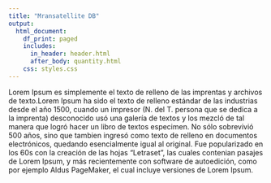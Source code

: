 ```yaml
---
title: "Mransatellite DB"
output:
  html_document:
    df_print: paged
    includes:
      in_header: header.html
      after_body: quantity.html
    css: styles.css
---
```


Lorem Ipsum es simplemente el texto de relleno de las imprentas y archivos de texto.Lorem Ipsum ha sido el texto de relleno estándar de las industrias desde el año 1500, cuando un impresor (N. del T. persona que se dedica a la imprenta) desconocido usó una galería de textos y los mezcló de tal manera que logró hacer un libro de textos especimen. No sólo sobrevivió 500 años, sino que tambien ingresó como texto de relleno en documentos electrónicos, quedando esencialmente igual al original. Fue popularizado en los 60s con la creación de las hojas "Letraset", las cuales contenian pasajes de Lorem Ipsum, y más recientemente con software de autoedición, como por ejemplo Aldus PageMaker, el cual incluye versiones de Lorem Ipsum.
